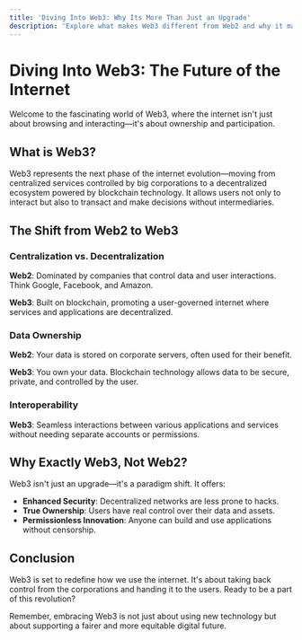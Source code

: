 ```yaml
---
title: 'Diving Into Web3: Why Its More Than Just an Upgrade'
description: 'Explore what makes Web3 different from Web2 and why it matters in the modern digital landscape.'
---
```


# Diving Into Web3: The Future of the Internet

Welcome to the fascinating world of Web3, where the internet isn't just about browsing and interacting—it's about ownership and participation.

## What is Web3?

Web3 represents the next phase of the internet evolution—moving from centralized services controlled by big corporations to a decentralized ecosystem powered by blockchain technology. It allows users not only to interact but also to transact and make decisions without intermediaries.

## The Shift from Web2 to Web3

### Centralization vs. Decentralization

**Web2**: Dominated by companies that control data and user interactions. Think Google, Facebook, and Amazon.

**Web3**: Built on blockchain, promoting a user-governed internet where services and applications are decentralized.

### Data Ownership

**Web2**: Your data is stored on corporate servers, often used for their benefit.

**Web3**: You own your data. Blockchain technology allows data to be secure, private, and controlled by the user.

### Interoperability

**Web3**: Seamless interactions between various applications and services without needing separate accounts or permissions.

## Why Exactly Web3, Not Web2?

Web3 isn't just an upgrade—it's a paradigm shift. It offers:

- **Enhanced Security**: Decentralized networks are less prone to hacks.
- **True Ownership**: Users have real control over their data and assets.
- **Permissionless Innovation**: Anyone can build and use applications without censorship.

## Conclusion

Web3 is set to redefine how we use the internet. It's about taking back control from the corporations and handing it to the users. Ready to be a part of this revolution?

Remember, embracing Web3 is not just about using new technology but about supporting a fairer and more equitable digital future.

